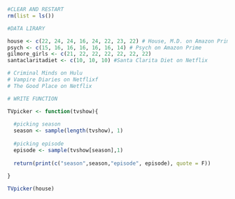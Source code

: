 
```r
#CLEAR AND RESTART
rm(list = ls())
```


```r
#DATA LIRARY

house <- c(22, 24, 24, 16, 24, 22, 23, 22) # House, M.D. on Amazon Prime
psych <- c(15, 16, 16, 16, 16, 16, 14) # Psych on Amazon Prime
gilmore_girls <- c(21, 22, 22, 22, 22, 22, 22)
santaclaritadiet <- c(10, 10, 10) #Santa Clarita Diet on Netflix

# Criminal Minds on Hulu
# Vampire Diaries on Netflixf
# The Good Place on Netflix
```


```r
# WRITE FUNCTION

TVpicker <- function(tvshow){
  
  #picking season
  season <- sample(length(tvshow), 1)
  
  #picking episode
  episode <- sample(tvshow[season],1)
  
  return(print(c("season",season,"episode", episode), quote = F))
  
}
```

```r
TVpicker(house)
```
